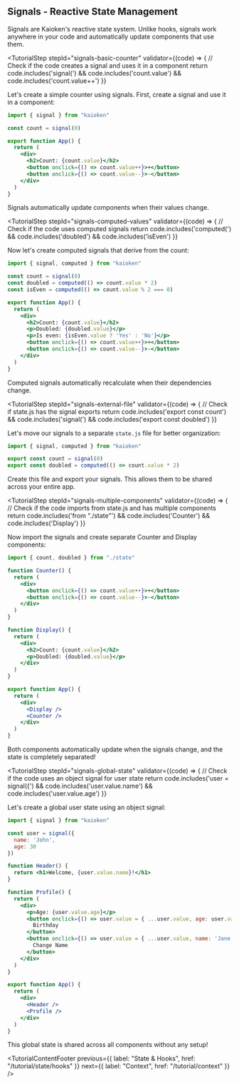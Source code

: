 

## Signals - Reactive State Management

Signals are Kaioken's reactive state system. Unlike hooks, signals work anywhere in your code and automatically update components that use them.

<TutorialStep 
  stepId="signals-basic-counter"
  validator={(code) => {
    // Check if the code creates a signal and uses it in a component
    return code.includes('signal(') && code.includes('count.value') && code.includes('count.value++')
  }}
>
  Let's create a simple counter using signals. First, create a signal and use it in a component:

  ```jsx
  import { signal } from "kaioken"

  const count = signal(0)

  export function App() {
    return (
      <div>
        <h2>Count: {count.value}</h2>
        <button onclick={() => count.value++}>+</button>
        <button onclick={() => count.value--}>-</button>
      </div>
    )
  }
  ```

  Signals automatically update components when their values change.
</TutorialStep>

<TutorialStep 
  stepId="signals-computed-values"
  validator={(code) => {
    // Check if the code uses computed signals
    return code.includes('computed(') && code.includes('doubled') && code.includes('isEven')
  }}
>
  Now let's create computed signals that derive from the count:

  ```jsx
  import { signal, computed } from "kaioken"

  const count = signal(0)
  const doubled = computed(() => count.value * 2)
  const isEven = computed(() => count.value % 2 === 0)

  export function App() {
    return (
      <div>
        <h2>Count: {count.value}</h2>
        <p>Doubled: {doubled.value}</p>
        <p>Is even: {isEven.value ? 'Yes' : 'No'}</p>
        <button onclick={() => count.value++}>+</button>
        <button onclick={() => count.value--}>-</button>
      </div>
    )
  }
  ```

  Computed signals automatically recalculate when their dependencies change.
</TutorialStep>

  <TutorialStep 
    stepId="signals-external-file"
    validator={(code) => {
      // Check if state.js has the signal exports
      return code.includes('export const count') && code.includes('signal(') && code.includes('export const doubled')
    }}
  >
  Let's move our signals to a separate `state.js` file for better organization:

  ```js
  import { signal, computed } from "kaioken"

  export const count = signal(0)
  export const doubled = computed(() => count.value * 2)
  ```

  Create this file and export your signals. This allows them to be shared across your entire app.
</TutorialStep>

<TutorialStep 
  stepId="signals-multiple-components"
  validator={(code) => {
    // Check if the code imports from state.js and has multiple components
    return code.includes('from "./state"') && code.includes('Counter') && code.includes('Display')
  }}
>
  Now import the signals and create separate Counter and Display components:

  ```jsx
  import { count, doubled } from "./state"

  function Counter() {
    return (
      <div>
        <button onclick={() => count.value++}>+</button>
        <button onclick={() => count.value--}>-</button>
      </div>
    )
  }

  function Display() {
    return (
      <div>
        <h2>Count: {count.value}</h2>
        <p>Doubled: {doubled.value}</p>
      </div>
    )
  }

  export function App() {
    return (
      <div>
        <Display />
        <Counter />
      </div>
    )
  }
  ```

  Both components automatically update when the signals change, and the state is completely separated!
</TutorialStep>

<TutorialStep 
  stepId="signals-global-state"
  validator={(code) => {
    // Check if the code uses an object signal for user state
    return code.includes('user = signal({') && code.includes('user.value.name') && code.includes('user.value.age')
  }}
>
  Let's create a global user state using an object signal:

  ```jsx
  import { signal } from "kaioken"

  const user = signal({ 
    name: 'John', 
    age: 30 
  })

  function Header() {
    return <h1>Welcome, {user.value.name}!</h1>
  }

  function Profile() {
    return (
      <div>
        <p>Age: {user.value.age}</p>
        <button onclick={() => user.value = { ...user.value, age: user.value.age + 1 }}>
          Birthday
        </button>
        <button onclick={() => user.value = { ...user.value, name: 'Jane' }}>
          Change Name
        </button>
      </div>
    )
  }

  export function App() {
    return (
      <div>
        <Header />
        <Profile />
      </div>
    )
  }
  ```

  This global state is shared across all components without any setup!
</TutorialStep>

<TutorialContentFooter
  previous={{ label: "State & Hooks", href: "/tutorial/state/hooks" }}
  next={{ label: "Context", href: "/tutorial/context" }}
/>